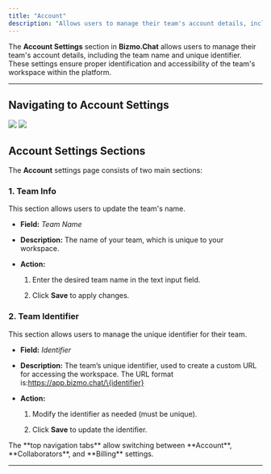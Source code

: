 ```yaml
---
title: "Account"
description: "Allows users to manage their team's account details, including the team name and unique identifiers."
---
```


The **Account Settings** section in **Bizmo.Chat** allows users to manage their team's account details, including the team name and unique identifier. These settings ensure proper identification and accessibility of the team's workspace within the platform.

***

## **Navigating to Account Settings**

<Steps>
  <Step title="Log in to Bizmo.Chat." />

  <Step title="In the left-side navigation panel, locate the Settings section." />

  <Step title="Click on Account to open the account settings page.">

  </Step>
</Steps>

<img className="block w-full dark:hidden" src="/images/Accounts_light.png" />
<img className="hidden w-full dark:block" src="/images/Accounts_dark.png" />

## **Account Settings Sections**

The **Account** settings page consists of two main sections:

### **1. Team Info**

This section allows users to update the team's name.

* **Field:** *Team Name*

* **Description:** The name of your team, which is unique to your workspace.

* **Action:**

  1. Enter the desired team name in the text input field.

  2. Click **Save** to apply changes.

### **2. Team Identifier**

This section allows users to manage the unique identifier for their team.

* **Field:** *Identifier*

* **Description:** The team’s unique identifier, used to create a custom URL for accessing the workspace. The URL format is:https://app.bizmo.chat/\{identifier}

* **Action:**

  1. Modify the identifier as needed (must be unique).

  2. Click **Save** to update the identifier.

<Tip>
  The **top navigation tabs** allow switching between **Account**, **Collaborators**, and **Billing** settings.
</Tip>

***
